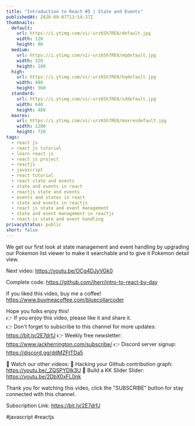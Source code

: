 ```yaml
---
title: "Introduction to React #5 | State and Events"
publishedAt: 2020-09-07T13:54:37Z
thumbnails:
  default:
    url: https://i.ytimg.com/vi/-urz6Sh7RE8/default.jpg
    width: 120
    height: 90
  medium:
    url: https://i.ytimg.com/vi/-urz6Sh7RE8/mqdefault.jpg
    width: 320
    height: 180
  high:
    url: https://i.ytimg.com/vi/-urz6Sh7RE8/hqdefault.jpg
    width: 480
    height: 360
  standard:
    url: https://i.ytimg.com/vi/-urz6Sh7RE8/sddefault.jpg
    width: 640
    height: 480
  maxres:
    url: https://i.ytimg.com/vi/-urz6Sh7RE8/maxresdefault.jpg
    width: 1280
    height: 720
tags:
  - react js
  - react js tutorial
  - learn react js
  - react js project
  - reactjs
  - javascript
  - react tutorial
  - react state and events
  - state and events in react
  - reactjs state and events
  - events and states in react
  - state and events in reactjs
  - react js state and event management
  - state and event management in reactjs
  - react js state and event handling
privacyStatus: public
short: false
---
```

  
  We get our first look at state management and event handling by upgrading our Pokemon list viewer to make it searchable and to give it Pokemon detail view.

Next video: https://youtu.be/OCg4DJyVGk0

Complete code: https://github.com/jherr/intro-to-react-by-day

If you liked this video, buy me a coffee! https://www.buymeacoffee.com/bluecollarcoder

Hope you folks enjoy this!    
👉 If you enjoy this video, please like it and share it.    
👉 Don't forget to subscribe to this channel for more updates: https://bit.ly/2E7drfJ
👉 Weekly free newsletter: https://www.jackherrington.com/subscribe/
👉 Discord server signup: https://discord.gg/ddMZFtTDa5

💢 Watch our other videos:
💟 Hacking your Github contribution graph: https://youtu.be/_ZQSPYDlk3U
💟 Build a KK Slider Slider: https://youtu.be/2DbX0xFL0nk

Thank you for watching this video, click the "SUBSCRIBE" button for stay connected with this channel. 

Subscription Link:  https://bit.ly/2E7drfJ

#javascript #reactjs
  